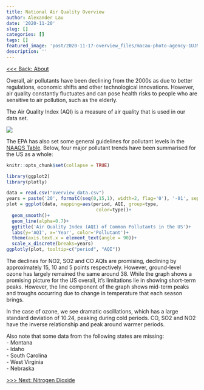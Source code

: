 ```yaml
---
title: National Air Quality Overview
author: Alexander Lau
date: '2020-11-20'
slug: []
categories: []
tags: []
featured_image: 'post/2020-11-17-overview_files/macau-photo-agency-1UJMEmi3-qw-unsplash.jpg'
description: ''
---
```


[<<< Back: About](/about)  

Overall, air pollutants have been declining from the 2000s as due to better 
regulations, economic shifts and other technological innovations. However, air
quality constantly fluctuates and can pose health risks to people who are 
sensitive to air pollution, such as the elderly.  

The Air Quality Index (AQI) is a measure of air quality that is used in our data
set.

![](/post/2020-11-17-overview_files/Air-Quality-Policy-Table.jpg)


The EPA has also set some general guidelines for pollutant levels in the [NAAQS Table](https://www.epa.gov/criteria-air-pollutants/naaqs-table).
Below, four major pollutant trends have been summarised for the US as a whole:

```r
knitr::opts_chunk$set(collapse = TRUE)
```

```r
library(ggplot2)
library(plotly)
```

```r
data = read.csv("overview_data.csv")
years = paste('20', formatC(seq(0,15,1), width=2, flag='0'), '-01', sep='')
plot = ggplot(data, mapping=aes(period, AQI, group=type, 
                                 color=type))+
  geom_smooth()+
  geom_line(alpha=0.7)+
  ggtitle('Air Quality Index (AQI) of Common Pollutants in the US')+ 
  labs(y='AQI', x='Year', color='Pollutant')+
  theme(axis.text.x = element_text(angle = 90))+
  scale_x_discrete(breaks=years)
ggplotly(plot, tooltip=c("period", "AQI"))
```

The declines for NO2, SO2 and CO AQIs are promising, declining by approximately
15, 10 and 5 points respectively. However, ground-level ozone has largely 
remained the same around 38. While the graph shows a promising picture for the 
US overall, it's limitations lie in showing short-term peaks. However, the
line component of the graph shows mid-term peaks and troughs occurring due to
change in temperature that each season brings.

In the case of ozone, we see dramatic oscillations, which has a large standard
deviation of 10.24, peaking during cold periods. CO, SO2 and NO2 have the 
inverse relationship and peak around warmer periods.

Also note that some data from the following states are missing:  
- Montana  
- Idaho   
- South Carolina  
- West Virginia  
- Nebraska

[>>> Next: Nitrogen Dioxide](/post/2020-11-17-nitrogen-dioxide_files)

